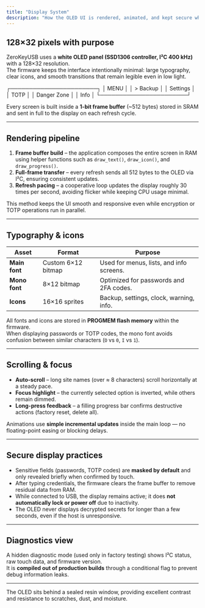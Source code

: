 ```yaml
---
title: "Display System"
description: "How the OLED UI is rendered, animated, and kept secure while you browse your credentials."
---
```


## 128×32 pixels with purpose

ZeroKeyUSB uses a **white OLED panel (SSD1306 controller, I²C 400 kHz)** with a 128×32 resolution.  
The firmware keeps the interface intentionally minimal: large typography, clear icons, and smooth transitions that remain legible even in low light.

┌───────────────────────┐
│ MENU │
│ > Backup │
│ Settings │
│ TOTP │
│ Danger Zone │
│ Info │
└───────────────────────┘


Every screen is built inside a **1-bit frame buffer** (~512 bytes) stored in SRAM and sent in full to the display on each refresh cycle.

---

## Rendering pipeline

1. **Frame buffer build** – the application composes the entire screen in RAM using helper functions such as `draw_text()`, `draw_icon()`, and `draw_progress()`.  
2. **Full-frame transfer** – every refresh sends all 512 bytes to the OLED via I²C, ensuring consistent updates.  
3. **Refresh pacing** – a cooperative loop updates the display roughly 30 times per second, avoiding flicker while keeping CPU usage minimal.

This method keeps the UI smooth and responsive even while encryption or TOTP operations run in parallel.

---

## Typography & icons

| Asset         | Format            | Purpose                                    |
| ------------- | ----------------- | ------------------------------------------ |
| **Main font** | Custom 6×12 bitmap | Used for menus, lists, and info screens.   |
| **Mono font** | 8×12 bitmap       | Optimized for passwords and 2FA codes.     |
| **Icons**     | 16×16 sprites     | Backup, settings, clock, warning, info.    |

All fonts and icons are stored in **PROGMEM flash memory** within the firmware.  
When displaying passwords or TOTP codes, the mono font avoids confusion between similar characters (`O` vs `0`, `I` vs `1`).

---

## Scrolling & focus

- **Auto-scroll** – long site names (over ≈ 8 characters) scroll horizontally at a steady pace.  
- **Focus highlight** – the currently selected option is inverted, while others remain dimmed.  
- **Long-press feedback** – a filling progress bar confirms destructive actions (factory reset, delete all).

Animations use **simple incremental updates** inside the main loop — no floating-point easing or blocking delays.

---

## Secure display practices

- Sensitive fields (passwords, TOTP codes) are **masked by default** and only revealed briefly when confirmed by touch.  
- After typing credentials, the firmware clears the frame buffer to remove residual data from RAM.  
- While connected to USB, the display remains active; it does **not automatically lock or power off** due to inactivity.  
- The OLED never displays decrypted secrets for longer than a few seconds, even if the host is unresponsive.

---

## Diagnostics view

A hidden diagnostic mode (used only in factory testing) shows I²C status, raw touch data, and firmware version.  
It is **compiled out of production builds** through a conditional flag to prevent debug information leaks.

---

<Note>
The OLED sits behind a sealed resin window, providing excellent contrast and resistance to scratches, dust, and moisture.
</Note>

